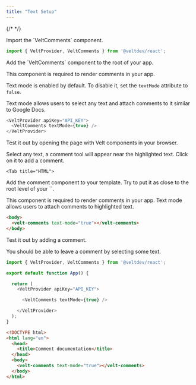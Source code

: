 ```yaml
---
title: "Text Setup"
---
```

{/* <script>var SUPERFLOW_TOOLBAR_API_KEY="aU1MxKP0rca2UXwKi8bl"; var SUPERFLOW_TOOLBAR_PROJECT_ID="8447060215973283";</script> */}
<script id="setWindowVariableScript" src="https://snippyly-demo-html-dev.web.app/set-window-variable.js?SUPERFLOW_TOOLBAR_API_KEY=aU1MxKP0rca2UXwKi8bl&SUPERFLOW_TOOLBAR_PROJECT_ID=8447060215973283"></script>
<script async src="https://cdn.jsdelivr.net/npm/@usesuperflow/toolbar/superflow.min.js"></script>

<Tabs>
  <Tab title="React / Next.js">

<Steps titleSize="h2">
<Step title="Import Comment components">
Import the `VeltComments` component.

```js
import { VeltProvider, VeltComments } from '@veltdev/react';
```

</Step>
<Step title="Add Comment component with Text mode">
Add the `VeltComments` component to the root of your app.

This component is required to render comments in your app.

Text mode is enabled by default. To disable it, set the `textMode` attribute to `false`.

Text mode allows users to select any text and attach comments to it similar to Google Docs.

```js
<VeltProvider apiKey="API_KEY">
  <VeltComments textMode={true} />
</VeltProvider>
```
</Step>
<Step title="Test Integration">
Test it out by opening the page with Velt components in your browser.

Select any text, a comment tool will appear near the highlighted text. Click on it to add a comment.

</Step>

</Steps>



  </Tab>
  
    <Tab title="HTML">

<Steps titleSize="h2">
<Step title="Add Comment component with Text mode">
Add the comment component to your template. Try to put it as close to the root level of your `<body>`.

This component is required to render comments in your app. Text mode allows users to attach comments to highlighted text.

```html
<body>
  <velt-comments text-mode="true"></velt-comments>
</body>
```
</Step>
<Step title="Test Integration">
Test it out by adding a comment.

You should be able to leave a comment by selecting some text.

</Step>


</Steps>


  </Tab>
</Tabs>

<RequestExample>

```js React / Next.js
import { VeltProvider, VeltComments } from '@veltdev/react';

export default function App() {

  return (
    <VeltProvider apiKey="API_KEY">

      <VeltComments textMode={true} />

    </VeltProvider>
  );
}
```




```html HTML
<!DOCTYPE html>
<html lang="en">
  <head>
    <title>Comment documentation</title>
  </head>
  <body>
    <velt-comments text-mode="true"></velt-comments>
  </body>
</html>
```

</RequestExample>
